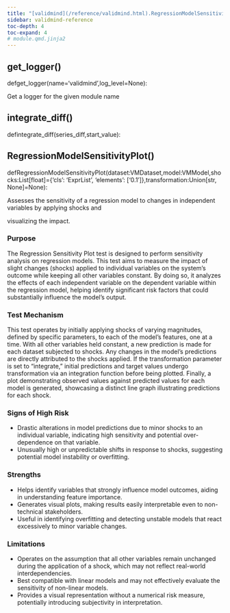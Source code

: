 ```yaml
---
title: "[validmind](/reference/validmind.html).RegressionModelSensitivityPlot"
sidebar: validmind-reference
toc-depth: 4
toc-expand: 4
# module.qmd.jinja2
---
```


## get_logger<span class='muted'>()</span>

<!-- signatures.jinja2 -->

::: {.signature}

<span class="kw">def</span><span class="name">get_logger</span>(<span class="param"><span class="n">name</span><span class="o">=</span><span class="s1">'validmind'</span><span class="muted">,</span></span><span class="param"><span class="n">log_level</span><span class="o">=</span><span class="kc">None</span></span>):

:::

<!-- docstring.jinja2 -->

Get a logger for the given module name

<!-- function.qmd.jinja2 -->

## integrate_diff[()]{.muted}

<!-- signatures.jinja2 -->

::: {.signature}

<span class="kw">def</span><span class="name">integrate_diff</span>(<span class="param"><span class="n">series_diff</span><span class="muted">,</span></span><span class="param"><span class="n">start_value</span></span>):

:::

<!-- function.qmd.jinja2 -->

## RegressionModelSensitivityPlot[()]{.muted}

<!-- signatures.jinja2 -->

::: {.signature}

<span class="kw">def</span><span class="name">RegressionModelSensitivityPlot</span>(<span class="param"><span class="n">dataset</span><span class="p">:</span><!-- types.jinja2 - format_type --><span class="n">VMDataset</span><span class="muted">,</span></span><span class="param"><span class="n">model</span><span class="p">:</span><!-- types.jinja2 - format_type --><span class="n">VMModel</span><span class="muted">,</span></span><span class="param"><span class="n">shocks</span><span class="p">:</span><!-- types.jinja2 - format_type --><!-- types.jinja2 - format_type --><span class="n">List</span><span class="p">\[</span><!-- types.jinja2 - format_type --><span class="nb">float</span><span class="p">\]</span><span class="o">=</span><span class="kc">{'cls': 'ExprList', 'elements': ['0.1']}</span><span class="muted">,</span></span><span class="param"><span class="n">transformation</span><span class="p">:</span><!-- types.jinja2 - format_type --><!-- types.jinja2 - format_type --><span class="n">Union</span><span class="p">\[</span><!-- types.jinja2 - format_type --><span class="nb">str</span><span class="p">, </span><!-- types.jinja2 - format_type --><span class="n">None</span><span class="p">\]</span><span class="o">=</span><span class="kc">None</span></span>):

:::

<!-- docstring.jinja2 -->

Assesses the sensitivity of a regression model to changes in independent variables by applying shocks and

visualizing the impact.

### Purpose

The Regression Sensitivity Plot test is designed to perform sensitivity analysis on regression models. This test aims to measure the impact of slight changes (shocks) applied to individual variables on the system's outcome while keeping all other variables constant. By doing so, it analyzes the effects of each independent variable on the dependent variable within the regression model, helping identify significant risk factors that could substantially influence the model's output.

### Test Mechanism

This test operates by initially applying shocks of varying magnitudes, defined by specific parameters, to each of the model's features, one at a time. With all other variables held constant, a new prediction is made for each dataset subjected to shocks. Any changes in the model's predictions are directly attributed to the shocks applied. If the transformation parameter is set to "integrate," initial predictions and target values undergo transformation via an integration function before being plotted. Finally, a plot demonstrating observed values against predicted values for each model is generated, showcasing a distinct line graph illustrating predictions for each shock.

### Signs of High Risk

- Drastic alterations in model predictions due to minor shocks to an individual variable, indicating high sensitivity and potential over-dependence on that variable.
- Unusually high or unpredictable shifts in response to shocks, suggesting potential model instability or overfitting.

### Strengths

- Helps identify variables that strongly influence model outcomes, aiding in understanding feature importance.
- Generates visual plots, making results easily interpretable even to non-technical stakeholders.
- Useful in identifying overfitting and detecting unstable models that react excessively to minor variable changes.

### Limitations

- Operates on the assumption that all other variables remain unchanged during the application of a shock, which may not reflect real-world interdependencies.
- Best compatible with linear models and may not effectively evaluate the sensitivity of non-linear models.
- Provides a visual representation without a numerical risk measure, potentially introducing subjectivity in interpretation.
